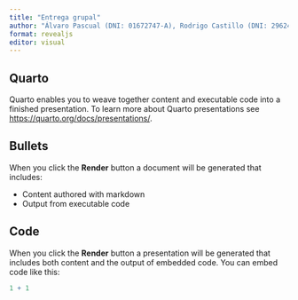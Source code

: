 ```yaml
---
title: "Entrega grupal"
author: "Álvaro Pascual (DNI: 01672747-A), Rodrigo Castillo (DNI: 29624141-A),   Marcos Martínez (DNI: 50635315-X), Jorge Mendoza (DNI: 51518202-L)"
format: revealjs
editor: visual
---
```


## Quarto

Quarto enables you to weave together content and executable code into a finished presentation. To learn more about Quarto presentations see <https://quarto.org/docs/presentations/>.

## Bullets

When you click the **Render** button a document will be generated that includes:

-   Content authored with markdown
-   Output from executable code

## Code

When you click the **Render** button a presentation will be generated that includes both content and the output of embedded code. You can embed code like this:

```r
1 + 1
```
